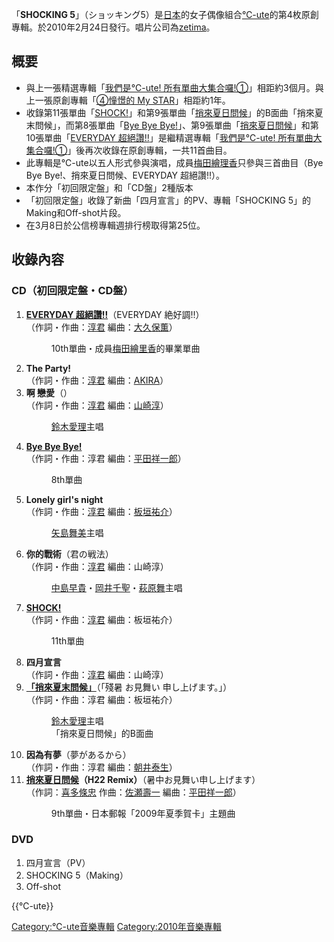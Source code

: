 {{unreferenced|time=2011-06-29T06:06:19+00:00}}
{{Infobox Album
| Name = SHOCKING 5
| Cover = ショッキング5 2.png
| Artist = [[℃-ute|℃-ute]]
| Type = 專輯
| Released = 2010年2月24日
| Recorded = 2009年 - 2010年
| Genre = [[J-POP|J-POP]]
| Length = 
| Label = [[zetima|zetima]]
| Producer = [[淳君|淳君]]
| Certification  = 
| Chart position = * 週間最高排名第25位<small>（[[Oricon公信榜|Oricon]]）</small> 
| Reviews = 
| Last album            = [[我們是℃-ute!_所有單曲大集合囉!①|我們是℃-ute! 所有單曲大集合囉!①]]<br />2009年
| This album            = '''SHOCKING 5'''<br />2010年
| Next album            = [[超WONDERFUL!⑥|超WONDERFUL!⑥]]<br />2011年
| Misc           = {{Singles
 | Name          = SHOCKING 5
 | Type          = 錄音室專輯
 | Single 1      = [[Bye_Bye_Bye!|Bye Bye Bye!]]
 | Single 1 date = 2009年4月15日
 | Single 2      = [[捎來夏日問候|捎來夏日問候]]
 | Single 2 date = 2009年7月1日
 | Single 3      = [[EVERYDAY_超絕讚!!|EVERYDAY 超絕讚!!]]
 | Single 3 date = 2009年9月16日
 | Single 4      = [[SHOCK!|SHOCK!]]
 | Single 4 date = 2010年1月6日
}}
}}
「'''SHOCKING 5'''」（ショッキング5）是[[日本|日本]]的女子偶像組合[[℃-ute|℃-ute]]的第4枚原創專輯。於2010年2月24日發行。唱片公司為[[zetima|zetima]]。

== 概要 ==
* 與上一張精選專輯「[[我們是℃-ute!_所有單曲大集合囉!①|我們是℃-ute! 所有單曲大集合囉!①]]」相距約3個月。與上一張原創專輯「[[④憧憬的_My_STAR|④憧憬的 My STAR]]」相距約1年。
* 收錄第11張單曲「[[SHOCK!|SHOCK!]]」和第9張單曲「[[捎來夏日問候|捎來夏日問候]]」的B面曲「捎來夏末問候」，而第8張單曲「[[Bye_Bye_Bye!|Bye Bye Bye!]]」、第9張單曲「[[捎來夏日問候|捎來夏日問候]]」和第10張單曲「[[EVERYDAY_超絕讚!!|EVERYDAY 超絕讚!!]]」是繼精選專輯「[[我們是℃-ute!_所有單曲大集合囉!①|我們是℃-ute! 所有單曲大集合囉!①]]」後再次收錄在原創專輯，一共11首曲目。
* 此專輯是℃-ute以五人形式參與演唱，成員[[梅田繪理香|梅田繪理香]]只參與三首曲目（Bye Bye Bye!、捎來夏日問候、EVERYDAY 超絕讚!!）。
* 本作分「初回限定盤」和「CD盤」2種版本
* 「初回限定盤」收錄了新曲「四月宣言」的PV、專輯「SHOCKING 5」的Making和Off-shot片段。
* 在3月8日於公信榜專輯週排行榜取得第25位。

==收錄內容==
===CD（初回限定盤・CD盤）===
# '''[[EVERYDAY_超絕讚!!|EVERYDAY 超絕讚!!]]'''（EVERYDAY 絶好調!!）<br/>（作詞・作曲：[[淳君|淳君]] 編曲：[[大久保薫|大久保薫]]）
#:10th單曲・成員[[梅田繪里香|梅田繪里香]]的畢業單曲
# '''The Party!'''<br/>（作詞・作曲：[[淳君|淳君]] 編曲：[[AKIRA|AKIRA]]）
# '''啊 戀愛'''（{{lang|ja|嗚呼 恋}}）<br/>（作詞・作曲：[[淳君|淳君]] 編曲：[[山崎淳|山崎淳]]）
#:[[鈴木愛理|鈴木愛理]]主唱
# '''[[Bye_Bye_Bye!|Bye Bye Bye!]]'''<br/>（作詞・作曲：淳君 編曲：[[平田祥一郎|平田祥一郎]]）
#:8th單曲
# '''Lonely girl's night'''<br/>（作詞・作曲：[[淳君|淳君]] 編曲：[[板垣祐介|板垣祐介]]）
#:[[矢島舞美|矢島舞美]]主唱
# '''你的戰術'''（君の戦法）<br/>（作詞・作曲：[[淳君|淳君]] 編曲：山崎淳）
#:[[中島早貴|中島早貴]]・[[岡井千聖|岡井千聖]]・[[萩原舞_(歌手)|萩原舞]]主唱
# '''[[SHOCK!|SHOCK!]]'''<br/>（作詞・作曲：[[淳君|淳君]] 編曲：板垣祐介）
#:11th單曲
# '''四月宣言'''<br/>（作詞・作曲：[[淳君|淳君]] 編曲：山崎淳）
# '''[[捎來夏日問候|「捎來夏末問候」]]'''（「殘暑 お見舞い 申し上げます。」）<br/>（作詞・作曲：淳君 編曲：板垣祐介）
#:[[鈴木愛理|鈴木愛理]]主唱
#:「捎來夏日問候」的B面曲
# '''因為有夢'''（夢があるから）<br/>（作詞・作曲：淳君 編曲：[[朝井泰生|朝井泰生]]）
# '''[[捎來夏日問候|捎來夏日問候]]（H22 Remix）'''（暑中お見舞い申し上げます）<br/>（作詞：[[喜多條忠|喜多條忠]] 作曲：[[佐瀬壽一|佐瀬壽一]] 編曲：[[平田祥一郎|平田祥一郎]]）
#:9th單曲・日本郵報「2009年夏季賀卡」主題曲

===DVD===
#四月宣言（PV）
#SHOCKING 5（Making）
#Off-shot




{{℃-ute}}

{{DEFAULTSORT:SHOCKING 5}}
[[Category:℃-ute音樂專輯|Category:℃-ute音樂專輯]]
[[Category:2010年音樂專輯|Category:2010年音樂專輯]]
